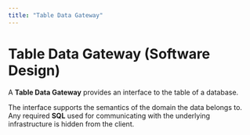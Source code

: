 ```yaml
---
title: "Table Data Gateway"
---
```


# Table Data Gateway (Software Design)

A **Table Data Gateway** provides an interface to the table of a database.

The interface supports the semantics of the domain the data belongs to. Any required **SQL** used for communicating with the underlying infrastructure is hidden from the client.